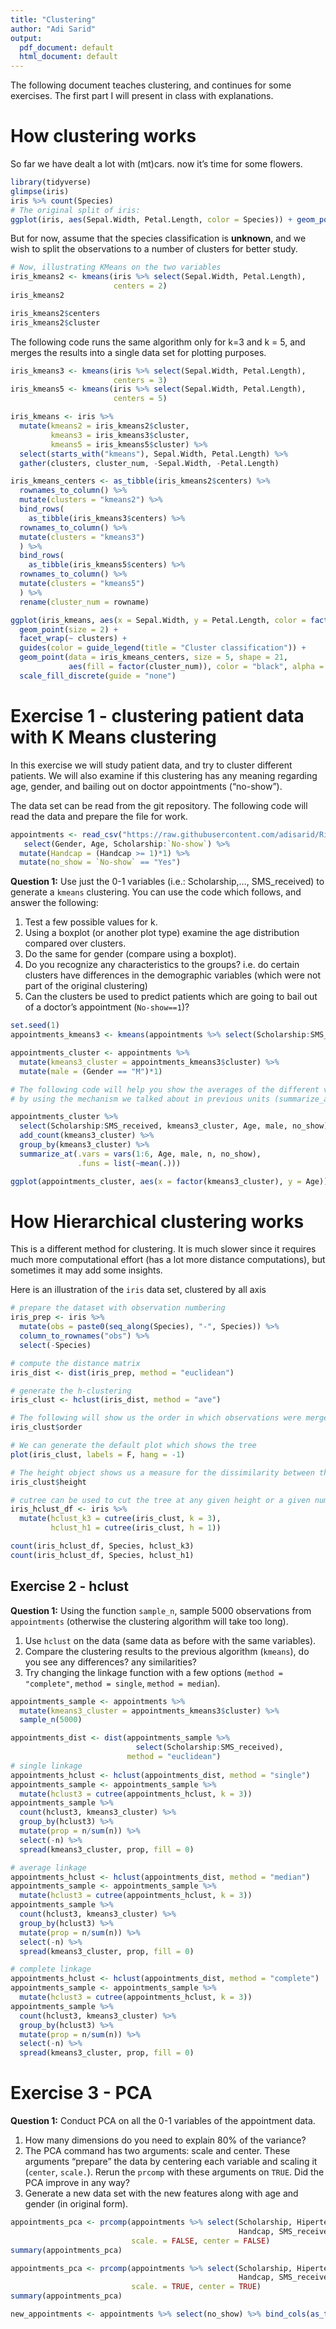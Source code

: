 ```yaml
---
title: "Clustering"
author: "Adi Sarid"
output:
  pdf_document: default
  html_document: default
---
```


The following document teaches clustering, and continues for some exercises. The first part I will present in class with explanations.

# How clustering works

So far we have dealt a lot with (mt)cars. now it's time for some flowers.
```r
library(tidyverse)
glimpse(iris)
iris %>% count(Species)
# The original split of iris:
ggplot(iris, aes(Sepal.Width, Petal.Length, color = Species)) + geom_point()
```

But for now, assume that the species classification is **unknown**, and we wish to split the observations to a number of clusters for better study.

```r
# Now, illustrating KMeans on the two variables
iris_kmeans2 <- kmeans(iris %>% select(Sepal.Width, Petal.Length),
                       centers = 2)
iris_kmeans2

iris_kmeans2$centers
iris_kmeans2$cluster
```

The following code runs the same algorithm only for k=3 and k = 5, and merges the results into a single data set for plotting purposes.

```r
iris_kmeans3 <- kmeans(iris %>% select(Sepal.Width, Petal.Length),
                       centers = 3)
iris_kmeans5 <- kmeans(iris %>% select(Sepal.Width, Petal.Length),
                       centers = 5)

iris_kmeans <- iris %>%
  mutate(kmeans2 = iris_kmeans2$cluster,
         kmeans3 = iris_kmeans3$cluster,
         kmeans5 = iris_kmeans5$cluster) %>%
  select(starts_with("kmeans"), Sepal.Width, Petal.Length) %>%
  gather(clusters, cluster_num, -Sepal.Width, -Petal.Length)

iris_kmeans_centers <- as_tibble(iris_kmeans2$centers) %>%
  rownames_to_column() %>%
  mutate(clusters = "kmeans2") %>%
  bind_rows(
    as_tibble(iris_kmeans3$centers) %>%
  rownames_to_column() %>%
  mutate(clusters = "kmeans3")
  ) %>%
  bind_rows(
    as_tibble(iris_kmeans5$centers) %>%
  rownames_to_column() %>%
  mutate(clusters = "kmeans5")
  ) %>%
  rename(cluster_num = rowname)

ggplot(iris_kmeans, aes(x = Sepal.Width, y = Petal.Length, color = factor(cluster_num))) +
  geom_point(size = 2) +
  facet_wrap(~ clusters) + 
  guides(color = guide_legend(title = "Cluster classification")) + 
  geom_point(data = iris_kmeans_centers, size = 5, shape = 21, 
             aes(fill = factor(cluster_num)), color = "black", alpha = 0.5) + 
  scale_fill_discrete(guide = "none")
```

# Exercise 1 - clustering patient data with K Means clustering

In this exercise we will study patient data, and try to cluster different patients. We will also examine if this clustering has any meaning regarding age, gender, and bailing out on doctor appointments ("no-show").

The data set can be read from the git repository. The following code will read the data and prepare the file for work.

```r
appointments <- read_csv("https://raw.githubusercontent.com/adisarid/Riskified_training/master/datasets/Medical_Appointments_No_Shows_KaggleV2-May-2016.csv") %>% 
   select(Gender, Age, Scholarship:`No-show`) %>% 
  mutate(Handcap = (Handcap >= 1)*1) %>% 
  mutate(no_show = `No-show` == "Yes")
```

**Question 1:** Use just the 0-1 variables (i.e.: Scholarship,..., SMS_received) to generate a `kmeans` clustering. You can use the code which follows, and answer the following:

   1. Test a few possible values for k.
   2. Using a boxplot (or another plot type) examine the age distribution compared over clusters.
   3. Do the same for gender (compare using a boxplot).
   4. Do you recognize any characteristics to the groups? i.e. do certain clusters have differences in the demographic variables (which were not part of the original clustering)
   5. Can the clusters be used to predict patients which are going to bail out of a doctor's appointment (`No-show==1`)?

```r
set.seed(1)
appointments_kmeans3 <- kmeans(appointments %>% select(Scholarship:SMS_received), centers = 3)

appointments_cluster <- appointments %>%
  mutate(kmeans3_cluster = appointments_kmeans3$cluster) %>%
  mutate(male = (Gender == "M")*1)

# The following code will help you show the averages of the different variables,
# by using the mechanism we talked about in previous units (summarize_at):

appointments_cluster %>%
  select(Scholarship:SMS_received, kmeans3_cluster, Age, male, no_show) %>%
  add_count(kmeans3_cluster) %>%
  group_by(kmeans3_cluster) %>%
  summarize_at(.vars = vars(1:6, Age, male, n, no_show), 
               .funs = list(~mean(.)))

ggplot(appointments_cluster, aes(x = factor(kmeans3_cluster), y = Age)) + geom_boxplot()
```

# How Hierarchical clustering works

This is a different method for clustering. It is much slower since it requires much more computational effort (has a lot more distance computations), but sometimes it may add some insights.

Here is an illustration of the `iris` data set, clustered by all axis

```r
# prepare the dataset with observation numbering
iris_prep <- iris %>% 
  mutate(obs = paste0(seq_along(Species), "-", Species)) %>%
  column_to_rownames("obs") %>%
  select(-Species)

# compute the distance matrix
iris_dist <- dist(iris_prep, method = "euclidean")

# generate the h-clustering
iris_clust <- hclust(iris_dist, method = "ave")

# The following will show us the order in which observations were merged:
iris_clust$order

# We can generate the default plot which shows the tree
plot(iris_clust, labels = F, hang = -1)

# The height object shows us a measure for the dissimilarity between the merged clusters
iris_clust$height

# cutree can be used to cut the tree at any given height or a given number of classes
iris_hclust_df <- iris %>% 
  mutate(hclust_k3 = cutree(iris_clust, k = 3),
         hclust_h1 = cutree(iris_clust, h = 1))

count(iris_hclust_df, Species, hclust_k3)
count(iris_hclust_df, Species, hclust_h1)

```

## Exercise 2 - hclust

**Question 1:** Using the function `sample_n`, sample 5000 observations from `appointments` (otherwise the clustering algorithm will take too long).

   1. Use `hclust` on the data (same data as before with the same variables). 
   2. Compare the clustering results to the previous algorithm (`kmeans`), do you see any differences? any similarities?
   3. Try changing the linkage function with a few options (`method = "complete"`, `method = single`, `method = median`).

```r
appointments_sample <- appointments %>%
  mutate(kmeans3_cluster = appointments_kmeans3$cluster) %>%
  sample_n(5000) 

appointments_dist <- dist(appointments_sample %>%
                            select(Scholarship:SMS_received),
                          method = "euclidean")
# single linkage
appointments_hclust <- hclust(appointments_dist, method = "single")
appointments_sample <- appointments_sample %>%
  mutate(hclust3 = cutree(appointments_hclust, k = 3))
appointments_sample %>%
  count(hclust3, kmeans3_cluster) %>%
  group_by(hclust3) %>%
  mutate(prop = n/sum(n)) %>%
  select(-n) %>%
  spread(kmeans3_cluster, prop, fill = 0)

# average linkage
appointments_hclust <- hclust(appointments_dist, method = "median")
appointments_sample <- appointments_sample %>%
  mutate(hclust3 = cutree(appointments_hclust, k = 3))
appointments_sample %>%
  count(hclust3, kmeans3_cluster) %>%
  group_by(hclust3) %>%
  mutate(prop = n/sum(n)) %>%
  select(-n) %>%
  spread(kmeans3_cluster, prop, fill = 0)

# complete linkage
appointments_hclust <- hclust(appointments_dist, method = "complete")
appointments_sample <- appointments_sample %>%
  mutate(hclust3 = cutree(appointments_hclust, k = 3))
appointments_sample %>%
  count(hclust3, kmeans3_cluster) %>%
  group_by(hclust3) %>%
  mutate(prop = n/sum(n)) %>%
  select(-n) %>%
  spread(kmeans3_cluster, prop, fill = 0)
```

# Exercise 3 - PCA

**Question 1:** Conduct PCA on all the 0-1 variables of the appointment data.

   1. How many dimensions do you need to explain $80\%$ of the variance?
   2. The PCA command has two arguments: scale and center. These arguments "prepare" the data by centering each variable and scaling it (`center`, `scale.`). Rerun the `prcomp` with these arguments on `TRUE`. Did the PCA improve in any way?
   2. Generate a new data set with the new features along with age and gender (in original form).

```r

appointments_pca <- prcomp(appointments %>% select(Scholarship, Hipertension, Diabetes, Alcoholism,
                                                   Handcap, SMS_received),
                           scale. = FALSE, center = FALSE)
summary(appointments_pca)

appointments_pca <- prcomp(appointments %>% select(Scholarship, Hipertension, Diabetes, Alcoholism,
                                                   Handcap, SMS_received),
                           scale. = TRUE, center = TRUE)
summary(appointments_pca)

new_appointments <- appointments %>% select(no_show) %>% bind_cols(as_tibble(appointments_pca$x))
```